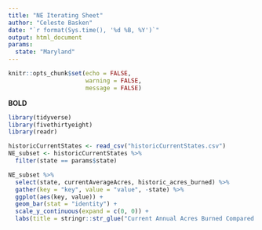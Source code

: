 ```yaml
---
title: "NE Iterating Sheet"
author: "Celeste Basken"
date: "`r format(Sys.time(), '%d %B, %Y')`"
output: html_document
params:
  state: "Maryland"
---
```




```r
knitr::opts_chunk$set(echo = FALSE,
                      warning = FALSE,
                      message = FALSE)
```

**BOLD**
```r
library(tidyverse)
library(fivethirtyeight)
library(readr)
```

```r
historicCurrentStates <- read_csv("historicCurrentStates.csv")
NE_subset <- historicCurrentStates %>%
  filter(state == params$state)

NE_subset %>%
  select(state, currentAverageAcres, historic_acres_burned) %>%
  gather(key = "key", value = "value", -state) %>%
  ggplot(aes(key, value)) +
  geom_bar(stat = "identity") +
  scale_y_continuous(expand = c(0, 0)) +  
  labs(title = stringr::str_glue("Current Annual Acres Burned Compared to Historic in {params$state}")) 
```



